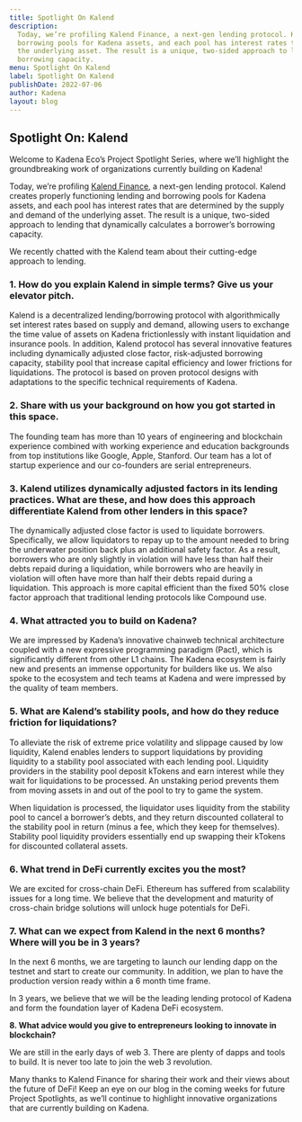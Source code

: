 ```yaml
---
title: Spotlight On Kalend
description:
  Today, we’re profiling Kalend Finance, a next-gen lending protocol. Kalend creates properly functioning lending and
  borrowing pools for Kadena assets, and each pool has interest rates that are determined by the supply and demand of
  the underlying asset. The result is a unique, two-sided approach to lending that dynamically calculates a borrower’s
  borrowing capacity.
menu: Spotlight On Kalend
label: Spotlight On Kalend
publishDate: 2022-07-06
author: Kadena
layout: blog
---
```


## Spotlight On: Kalend

Welcome to Kadena Eco’s Project Spotlight Series, where we’ll highlight the groundbreaking work of organizations
currently building on Kadena!

Today, we’re profiling [Kalend Finance](http://kalend.finance/), a next-gen lending protocol. Kalend creates properly
functioning lending and borrowing pools for Kadena assets, and each pool has interest rates that are determined by the
supply and demand of the underlying asset. The result is a unique, two-sided approach to lending that dynamically
calculates a borrower’s borrowing capacity.

We recently chatted with the Kalend team about their cutting-edge approach to lending.

### 1. How do you explain Kalend in simple terms? Give us your elevator pitch.

Kalend is a decentralized lending/borrowing protocol with algorithmically set interest rates based on supply and demand,
allowing users to exchange the time value of assets on Kadena frictionlessly with instant liquidation and insurance
pools. In addition, Kalend protocol has several innovative features including dynamically adjusted close factor,
risk-adjusted borrowing capacity, stability pool that increase capital efficiency and lower frictions for liquidations.
The protocol is based on proven protocol designs with adaptations to the specific technical requirements of Kadena.

### 2. Share with us your background on how you got started in this space.

The founding team has more than 10 years of engineering and blockchain experience combined with working experience and
education backgrounds from top institutions like Google, Apple, Stanford. Our team has a lot of startup experience and
our co-founders are serial entrepreneurs.

### 3. Kalend utilizes dynamically adjusted factors in its lending practices. What are these, and how does this approach differentiate Kalend from other lenders in this space?

The dynamically adjusted close factor is used to liquidate borrowers. Specifically, we allow liquidators to repay up to
the amount needed to bring the underwater position back plus an additional safety factor. As a result, borrowers who are
only slightly in violation will have less than half their debts repaid during a liquidation, while borrowers who are
heavily in violation will often have more than half their debts repaid during a liquidation. This approach is more
capital efficient than the fixed 50% close factor approach that traditional lending protocols like Compound use.

### 4. What attracted you to build on Kadena?

We are impressed by Kadena’s innovative chainweb technical architecture coupled with a new expressive programming
paradigm (Pact), which is significantly different from other L1 chains. The Kadena ecosystem is fairly new and presents
an immense opportunity for builders like us. We also spoke to the ecosystem and tech teams at Kadena and were impressed
by the quality of team members.

### 5. What are Kalend’s stability pools, and how do they reduce friction for liquidations?

To alleviate the risk of extreme price volatility and slippage caused by low liquidity, Kalend enables lenders to
support liquidations by providing liquidity to a stability pool associated with each lending pool. Liquidity providers
in the stability pool deposit kTokens and earn interest while they wait for liquidations to be processed. An unstaking
period prevents them from moving assets in and out of the pool to try to game the system.

When liquidation is processed, the liquidator uses liquidity from the stability pool to cancel a borrower’s debts, and
they return discounted collateral to the stability pool in return (minus a fee, which they keep for themselves).
Stability pool liquidity providers essentially end up swapping their kTokens for discounted collateral assets.

### 6. What trend in DeFi currently excites you the most?

We are excited for cross-chain DeFi. Ethereum has suffered from scalability issues for a long time. We believe that the
development and maturity of cross-chain bridge solutions will unlock huge potentials for DeFi.

### 7. What can we expect from Kalend in the next 6 months? Where will you be in 3 years?

In the next 6 months, we are targeting to launch our lending dapp on the testnet and start to create our community. In
addition, we plan to have the production version ready within a 6 month time frame.

In 3 years, we believe that we will be the leading lending protocol of Kadena and form the foundation layer of Kadena
DeFi ecosystem.

**8. What advice would you give to entrepreneurs looking to innovate in blockchain?**

We are still in the early days of web 3. There are plenty of dapps and tools to build. It is never too late to join the
web 3 revolution.

Many thanks to Kalend Finance for sharing their work and their views about the future of DeFi! Keep an eye on our blog
in the coming weeks for future Project Spotlights, as we’ll continue to highlight innovative organizations that are
currently building on Kadena.
